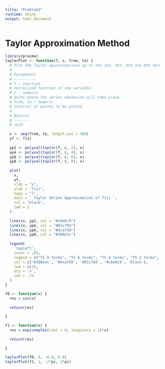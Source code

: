 ```yaml
---
title: "Problem3"
runtime: shiny
output: html_document
---
```


# Taylor Approximation Method

```r
library(pracma)
taylorPlot <- function(f, c, from, to) {
  # Plot the Taylor approximations up to the 2nd, 4th, 6th and 8th terms
  #
  # Parameters
  # ----------
  # f : function
  # Vectorized function of one variable
  # c : numeric
  # point where the series expansion will take place
  # from, to : numeric
  # Interval of points to be ploted
  #
  # Returns
  # -------
  # void
  
  x <- seq(from, to, length.out = 100)
  yf <- f(x)
  
  yp2 <- polyval(taylor(f, c, 2), x)
  yp4 <- polyval(taylor(f, c, 4), x)
  yp6 <- polyval(taylor(f, c, 6), x)
  yp8 <- polyval(taylor(f, c, 8), x)
  
  plot(
    x,
    yf,
    xlab = "x",
    ylab = "f(x)",
    type = "l",
    main = ' Taylor Series Approximation of f(x) ',
    col = "black",
    lwd = 2
  )
  
  lines(x, yp2, col = "#c8e6c9")
  lines(x, yp4, col = "#81c784")
  lines(x, yp6, col = "#4caf50")
  lines(x, yp8, col = "#388e3c")
  
  legend(
    'topleft',
    inset = .05,
    legend = c("TS 8 terms", "TS 6 terms", "TS 4 terms", "TS 2 terms", "f(x)"),
    col = c('#388e3c', '#4caf50', '#81c784', '#c8e6c9', 'black'),
    lwd = c(1),
    bty = 'n',
    cex = .75
  )
}
```

```r
f0 <- function(x) {
  res = sin(x)
  
  return(res)
  
}
```


```r
f1 <- function(x) {
  res = exp(complex(real = 0, imaginary = 1)*x)
  
  return(res)
  
}
```

```r
taylorPlot(f0, 0, -6.6, 6.6)
taylorPlot(f1, 1, -2*pi, 2*pi)
```


